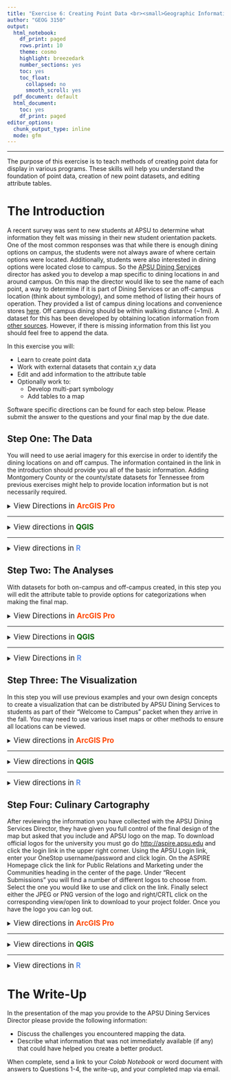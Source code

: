 ```yaml
---
title: "Exercise 6: Creating Point Data <br><small>Geographic Information Systems 1 Lab</small></br>"
author: "GEOG 3150"
output:
  html_notebook:
    df_print: paged
    rows.print: 10
    theme: cosmo
    highlight: breezedark
    number_sections: yes
    toc: yes
    toc_float:
      collapsed: no
      smooth_scroll: yes
  pdf_document: default
  html_document:
    toc: yes
    df_print: paged
editor_options:
  chunk_output_type: inline
  mode: gfm
---
```


```{=html}
<style type="text/css">

h1.title {
  font-size: 40px;
  font-family: "Times New Roman", Times, serif;
  color: DarkBlue;
  text-align: center;
}
h4.author { /* Header 4 - and the author and data headers use this too  */
  font-size: 20px;
  font-family: "Times New Roman", Times, serif;
  color: DarkBlue;
  text-align: center;
}

.zoom {
  transform-origin: 40% 50% 0;
  transition: transform .2s;
  margin: 0 auto;
}
.zoom img{
	width:auto;
	height:auto;	
}
.zoom:hover {
  transform: scale(2);
}

th, td {padding: 5px;}

</style>
```
<hr></hr>

The purpose of this exercise is to teach methods of creating point data for display in various programs. These skills will help you understand the foundation of point data, creation of new point datasets, and editing attribute tables.

# The Introduction

A recent survey was sent to new students at APSU to determine what information they felt was missing in their new student orientation packets. One of the most common responses was that while there is enough dining options on campus, the students were not always aware of where certain options were located. Additionally, students were also interested in dining options were located close to campus. So the [APSU Dining Services](https://www.apsu.edu/dining/index.php) director has asked you to develop a map specific to dining locations in and around campus. On this map the director would like to see the name of each point, a way to determine if it is part of Dining Services or an off-campus location (think about symbology), and some method of listing their hours of operation. They provided a list of campus dining locations and convenience stores [here](https://dineoncampus.com/apsu/hours-of-operation). Off campus dining should be within walking distance (~1mi). A dataset for this has been developed by obtaining location information from [other sources](https://www.google.com/search?rlz=1C1GCEU_enUS880US880&tbs=lf:1,lf_ui:9&tbm=lcl&sxsrf=AOaemvIjLEw11Ti6yVkpO2bynAOhhlsQMA:1631811609395&q=dining+near+me&rflfq=1&num=10&ved=2ahUKEwjOs8X6-4PzAhWmSPEDHU7vCjUQtgN6BAgMEAc#rlfi=hd:;si:;mv:[[36.54333655278211,-87.33321681176771],[36.517956229819426,-87.37012400781263],null,[36.530647432362045,-87.35167040979017],15]). However, if there is missing information from this list you should feel free to append the data.

In this exercise you will:

-   Learn to create point data
-   Work with external datasets that contain x,y data
-   Edit and add information to the attribute table
-   Optionally work to:
    -   Develop multi-part symbology
    -   Add tables to a map

Software specific directions can be found for each step below. Please submit the answer to the questions and your final map by the due date.

## Step One: The Data

You will need to use aerial imagery for this exercise in order to identify the dining locations on and off campus. The information contained in the link in the introduction should provide you all of the basic information. Adding Montgomery County or the county/state datasets for Tennessee from previous exercises might help to provide location information but is not necessarily required. 

<details>
<summary><big>View Directions in <b> [ArcGIS Pro]{style="color:#ff4500"} </b></big></summary>

After creating your project folder for this exercise, begin by going to _Map Tab > Basemap > Imagery_ to change the basemap applied to the project to a satellite image of North America.

<p align="center"><div class="zoom"><img src= "Images/arcgis-imagery-basemap.png" alt="Add Imagery Basemap" style="width:100%"></div></p>

With this imagery now set as your basemap, you need to create a new dataset to store the point data you will create for this exercise. To do this you should navigate to the _View Tab_ and click on the _Catalog Pane_. This will open a new pane to the right of the screen with a series of folders and drop-down menus. Use the drop-down next to **Folders** to view the folder you created for this exercise. Next, right-click on that folder and click _New > Shapefile_. This will open a new **Create Feature Class** pane where you will provide the following information and click Run:

- Feature Class Location = Make sure it is directed to your project folder
- Feature Class Name = Give your new shapefile a name like _on_campus_dining_
- Geometry Type = Point
  - Template Dataset = Leave this blank as we will not use it for this exercise
- Has M = No
- Has Z = No
- Coordinate System = Current Map or WGS_1984_Web_Mercator_Auxillary_Sphere
- Feature Class Alias = Leave blank

This is the same process you would take if creating a _multipoint_, _polygon_, _polyline_ (line), or _multipatch_ dataset. 

<p align="center"><div class="zoom"><img src= "Images/arcgis-new-shapefile.png" alt="Create New Shapefile" style="width:100%"></div></p>

After clicking _Run_ the new shapefile should have been added to your table of contents. If not add it now and zoom in on the imagery basemap to campus. If you are unable to find campus you can use the **Go To XY** button on the _Map Tab_ and type in the following coordinates: -87.35, 36.53 and use _Flash Location_ to find Clarksville, TN.

<p align="center"><div class="zoom"><img src= "Images/arcgis-on-campus-dining-shp.png" alt="New Shapefile" style="width:100%"></div></p>

Now that you have the dataset created you can begin to add data points. Start by navigating to the _Edit Tab_ and click on the drop-down beneath **Snapping** and select _Snapping Settings..._. Snapping tolerance sets the distance at which two points will be snapped together. This is really important when trying to close/avoid closing a polygon. In this case it might not make much of a difference though there are some on campus points in the Morgran University Center that could be fairly close together. In the _Snapping Settings_ window, chage the XY tolerance to 3 map units and click OK. Next, click on the **Create** button. In the _Create Features_ pane that opens on the right of the screen click on the "Create a point feature" button <img src= "Images/arcgis-create-point-feature-button.jpg" alt="Create new point feature" width="20" height="20"> and notice that your cursor now become a cross hairs. Place the target over the Woodward Library building _roughly_ where the [Starbucks](https://www.starbucks.com/store-locator/store/87005/austin-peay-state-university-601-college-st-clarksville-tn-370440001-us) is located and click.

<p align="center"><div class="zoom"><img src= "Images/arcgis-create-point.png" alt="Create New Data Point" style="width:100%"></div></p>

The new data point should now appear on the library. Repeat this process and create points for all of the on-campus dining locations and convenience stores (~12). When you have created your final point, click the _Finish Sketch_ button <img src= "Images/arcgis-finish-sketch-button.jpg" alt="Finish Sketch Button" width="20" height="20"> and save the edits using the _Save_ button <img src= "Images/arcgis-edits-save-button.jpg" alt="Save Edits" width="20" height="20">. Now you can close the _Create_ pane.

With the on-campus locations created you could also use the same steps to create the off-campus location. However, sometimes you will find that collaborators send you information in the form of a spreadsheet or some other format such as **keyhole markup language** (KML) from Google Earth or a KMZ which is a compressed version of a KML. In this case the data being shared is stored in a \*.csv file at the following URL:

[https://raw.githubusercontent.com/chrismgentry/GIS1-Exercise-6/main/Data/off-campus-dining.csv](https://raw.githubusercontent.com/chrismgentry/GIS1-Exercise-6/main/Data/off-campus-dining.csv) (right-click and Save as...)

Then from the _Map Tab_ click on the drop-down for the _Add Data_ button and select **XY Point Data**. In the _XY Table To Point_ pane input the following options and click Run.

- Input Table = Navigate to the saved CSV file
- Output Feature Class = Navigate to your project folder and save the file as a \*.shp file
- X Field = x
- Y Field = y
- Z Field = Leave blank
- Coordinate Systems - Leave as default

<p align="center"><div class="zoom"><img src= "Images/arcgis-xy-point-data.png" alt="Create New Point Data from XY" style="width:100%"></div></p>

The resulting process should have placed another 24 data points on your map. You can use right-click on the off-campus points and “Zoom to Layer” to see all of the new points (symbology my vary). 

<big><b>Question No. 1</b></big>
<blockquote>
_Which on-campus location is the last to close on a Saturday night? What other variables were included in the off-campus points that weren’t included in the on-campus data you created?_
</blockquote>

</details>
<hr></hr>

<details>
<summary><big>View directions in <b> [QGIS]{style="color: #006400"} </b></big></summary>

In [Exercise 4, Step 2](https://chrismgentry.github.io/GIS1-Exercise-4/#12_Step_Two:_The_Analyses) you added a remote connection to satellite imagery using the **XYZ Tiles** of the _Browser Pane_. Because this exercise will rely heavily on having accessible imagery you will begin by adding several other remote connections. This way you have options as to which imagery works best for this exercise. Remember in [Exercise 4](https://chrismgentry.github.io/GIS1-Exercise-4/#12_Step_Two:_The_Analyses) you needed to right/CRTL-click on **XYZ Tiles** and add a "New Connection". Below is the URLs you need to use for each connection:

| **Service** | **Provider** | **URL** | **Appx. Max Scale** |
| ----------- | ------------ | ------- | ------------------- |  
| Satellite Imagery | Bing | http://ecn.t3.tiles.virtualearth.net/tiles/a{q}.jpeg?g=1 | 1:1 |
| Satellite Imagery | ESRI | https://server.arcgisonline.com/ArcGIS/rest/services/World_Imagery/MapServer/tile/{z}/{y}/{x} | 1:1 |
| Street Map | [OpenStreetMap](https://www.openstreetmap.org/) | https://tile.openstreetmap.org/{z}/{x}/{y}.png | 1:1 |
| Topographic Map | [OpenStreetMap](https://www.openstreetmap.org/) | https://tile.opentopomap.org/{z}/{x}/{y}.png | 1:3400 |

You will be using one of the services above to locate the on and off-campus dining locations so take some time to <u>add each one to your layers and examine the area surrounding campus</u>. It is up to you to choose which type of imagery is best used for the data creation as well as the final map for this assignment.

Once you have selected the imagery you plan to use, click _Layer > Create Layer > New Shapefile Layer_ to create a new shapefile dataset. In the resulting window, click on the browse button <img src= "Images/qgis-file-location-button.jpg" alt="Browse for file location" width="20" height="20"> to give your shapefile a new name and save it in your project folder. 

<p align="center"><div class="zoom"><img src= "Images/qgis-new-shapefile-layer.png" alt="New Shapefile Layer" style="width:100%"></div></p>

For the rest of the options use the following settings:

- File encoding = UTF-8
- Geometry type = Point
- Additional dimensions = None, EPSG:4326 - WGS 84
- New Field
  - Name = Name
  - Type = TextData
  - Length = 80

<p align="center"><div class="zoom"><img src= "Images/qgis-new-shapefile-layer-dialog.png" alt="New Shapefile Layer Box" style="width:100%"></div></p>

Because you will be creating a series of points the geometry should be set to point. However, you would take these same steps to create a multipoint, line, or polygon shapefile as well. The UTF-8 encoding allows for the dataset to be used on Windows of Mac OS systems which enables the possibility of sharing the data. After adding the information for the New Field click the button to **Add to Fields List** to add a field called "Name" to your dataset and click OK.

This will create a new dataset in your layers that allows you to add additional point information. With the new dataset selected, begin by either right/CRTL clicking on the new data layer or clicking the pencil icon <img src= "Images/qgis-toggle-editing-button.jpg" alt="Toggle Editing" width="20" height="20"> to _Toggle Editing_. This will make the new layer editable. Next, click on the **Add Point Feature** button <img src= "Images/qgis-add-point-feature-button.jpg" alt="Add Point Feature" width="20" height="20"> and notice as your cursor becomes a target.

<p align="center"><div class="zoom"><img src= "Images/qgis-edit-new-shapefile.png" alt="Adding Point Data" style="width:100%"></div></p>

Place the target over the Woodward Library building _roughly_ where the [Starbucks](https://www.starbucks.com/store-locator/store/87005/austin-peay-state-university-601-college-st-clarksville-tn-370440001-us) is located and click. In the resulting window give this location attributes where the **id = 1** and the **Name = Starbucks** and click OK. You will notice a new point that appears on the map and your cursor will return to a target like appearance. This created point data representing Starbucks and is uniquely identified by the ID and Name variables. Repeat this process and create points for all of the on-campus dining locations and convenience stores (~12). For the ID field continue to increase the number by one each time and for the Name field type in the name of the location you are depicting. When you have finished the last data point, click the _Save Layer Edits_ button <img src= "Images/qgis-save-layer-edits-button.jpg" alt="Save Layer Edits" width="20" height="20"> and toggle editing for that layer off by clicking the toggle button <img src= "Images/qgis-toggle-editing-button.jpg" alt="Toggle Editing" width="20" height="20">.

With the on-campus locations created you could also use the same steps to create the off-campus location. However, sometimes you will find that collaborators send you information in the form of a spreadsheet or some other format such as **keyhole markup language** (KML) from Google Earth or a KMZ which is a compressed version of a KML. In [Exercise 5, Step 2](https://chrismgentry.github.io/GIS1-Exercise-5/#12_Step_Two:_The_Analyses) you learned how to import a \*.csv file without geometry (meaning there were no X and Y values for locations). If the \*.csv file has variables for a location, such as longitude and latitude or UTM, you can simply choose "Point Coordinate" and provide the fields where the XY data is located. However, with a useful QGIS plug-in you have the ability to import some data directly from a URL depending on the format. Similar to [Exercise 5, Step 4](https://chrismgentry.github.io/GIS1-Exercise-5/#14_Step_Four:_The_County_Commisson_Report), go to **Plugins > Manage and Install Plugins** on the menu bar and search for **MMQGIS** and install the plug-in.

<p align="center"><img src= "Images/mmqgis-plugin-page.png" alt="MMQGIS" style="width:85%"></p>

On the menu bar you will see a new option for MMQGIS available. Click _MMQGIS > Import/Export > Geometry Import from CSV File_ and in the resulting window use the following options and click apply:

- Input CSV Nodes File = https://raw.githubusercontent.com/chrismgentry/GIS1-Exercise-6/main/Data/off-campus-dining.csv
- Geometry type = Point
- Shape ID Field = name
- Part ID Field = (this should be grayed out and not accessible)
- Latitude Field = y
- Longitude Field = x
- Output File Name = In this field click on the browse button to give the new file a name and save it to your project folder

<p align="center"><div class="zoom"><img src= "Images/mmqgis-import-dialog.png" alt="Importing CSV File with MMQGIS" style="width:100%"></div></p>

The resulting import should have placed another 24 data points on your map. You can use right/CRTL click and "Zoom to Layer" on the new layer to see all of the new points (colors my vary).

<p align="center"><div class="zoom"><img src= "Images/qgis-off-campus-import.png" alt="Imported CSV Points" style="width:100%"></div></p>

<big><b>Question No. 1</b></big>
<blockquote>
_Which on-campus location is the last to close on a Saturday night? What other variables were included in the off-campus points that weren't included in the on-campus data you created?_
</blockquote>

</details>
<hr></hr>

<details><summary><big>View directions in <b> [R]{style="color: #6495ED"} </b></span></big></summary>
Before you begin, you will need to open the [Ex2 Colab Notebook](https://github.com/chrismgentry/GIS1-Exercise-6/blob/main/GIS1_EX6.ipynb) and insert **tocolab** after _github_ in the URL to open in the _Colab Environment_. As you have seen before, R requires various packages to complete certain analyses. In this exercise you will be using **tidyverse, OpenStreetMaps, ggfortify, maptools, and rgeos**. To install and load the packages we will use the following script:

Blah...blah...blah...

<big><b>Question No. 1</b></big>
<blockquote>
_Insert Text Here_
</blockquote>

</details>

## Step Two: The Analyses

With datasets for both on-campus and off-campus created, in this step you will edit the attribute table to provide options for categorizations when making the final map.

<details>
<summary><big>View Directions in <b> [ArcGIS Pro]{style="color:#ff4500"} </b></big></summary>

Now that you have your two datasets it makes sense to merge them into one combined file. On the _Analysis Tab_, navigate through the _Tools_ to locate the **Merge** icon and click it. With the two layers selected in the table of contents, choose the following options in the _Merge_ pane and click Run.

- Input Datasets = off_campus and on_campus dining
- Output Dataset = Save the new \*.shp file with an appropriate name in your project folder
- Field Map
  - Output Fields
    - Click on name
    - In the source options click to "Add New Source"
    - Click on the on_campus dataset and click the id field
    - Click on _add selected_ in the lower right corner

<p align="center"><div class="zoom"><img src= "Images/arcgis-merge-datasets.png" alt="Merge Vector Layers" style="width:100%"></div></p>

Examining the attribute table for the merged dataset you will find that the data points you created have no information for the majority of the fields in the table. If you click on the corresponding square to the right of the FID for an individual row you can highlight the point you created and fille in the information for _name_, _location_, _hours_, and _hours_category_ by double clicking in each empty cell and typing the information. Then return to the _Edit Tab_ and save your edits.

If you are interested in creating an additional field to provide further data about the locations (type of food, dining atmosphere, etc.) you can click the **Add Field** button <img src= "Images/arcgis-add-field-button.jpg" alt="Add Field" width="38" height="20"> at the top of the attribute table. In the window give the field a _name_, _data type_ like a numeric value (short, long, float, double) or date or text, _length_ which is the number of “characters” for any non text or integer value, and/or _precision_ which is the number of places to the right of the decimal. Think about categories you can create that might be useful in your visualization.

<big><b>Question No. 2</b></big>
<blockquote>
_Based on data in the attribute table, how many locations would not be an option at 3pm this afternoon?_
</blockquote>

</details>
<hr></hr>

<details>
<summary><big>View Directions in <b> [QGIS]{style="color:#006400"} </b></big></summary>

Now that you have your two datasets it makes sense to merge them into one combined file. In the _Processing Toolbox_ or in _Vector > Data Management Tools > Merge Vecor Layers_ on the menu bar, open the processing tool to create a merged dataset.

<p align="center"><div class="zoom"><img src= "Images/qgis-merge.png" alt="Merge Vector Layers" style="width:100%"></div></p>

In the **Merge Vector Layers** dialog box click browse button <img src= "Images/qgis-file-location-button.jpg" alt="Browse for file location" width="20" height="20"> to select the input layers. Using the select all button or by checking the boxes next to each layer, select the on and off campus datasets and click the _Go Back_ button <img src= "Images/qgis-go-back-button.jpg" alt="Go Back Button" width="20" height="20"> to return to the main merge menu. To save the dataset as a permanent file click the browse button <img src= "Images/qgis-file-location-button.jpg" alt="Browse for file location" width="20" height="20"> in the _Merged_ option and select "Save to File..." Remember to save it in your project folder.

With the newly merged dataset added to your layers, open the attribute table to examine the output.

<p align="center"><div class="zoom"><img src= "Images/qgis-merged-attribute-tables.png" alt="Merge Vector Layer Attribute Table" style="width:100%"></div></p>

Notice that the variables from each dataset are now included in the full table. However, because each attribute table had varying data some of the cells are filled will _NULL_ values. To edit these values click on the toggle editing button <img src= "Images/qgis-toggle-editing-button.jpg" alt="Toggle Editing" width="20" height="20"> <u>on the attribute table</u> and you will be able to click within each _NULL_ value cell and edit the information. For this exercise focus on completing the ID (simply number them 1-36), location (off-campus or on-campus), hours, and hours_cate (short for category) columns. The X and Y columns are completed for the off-campus locations because the information was included in the initial \*.csv file. When you created the on-campus locations that data is not specifically recorded in the attribute table. So don't worry about adding that information into the table as it is very unlikely it will be useful for the visualization.

If you are interested in creating an additional field to provide further data about the locations (type of food, dining atmosphere, etc.) you can click the **New Field** button while editing is toggled on in the attribute table to make a new field. In the window give the field a _name_, _type_ such as integer, decimal, text, date, etc., _length_ which is the number of "characters" for any non text or integer value, and/or _precision_ which is the number of places to the right of the decimal. Think about categories you can create that might be useful in your visualization.

<big><b>Question No. 2</b></big>
<blockquote>
_Based on  data in the attribute table, how many locations would not be an option at 3pm this afternoon?_
</blockquote>

</details>
<hr></hr>

<details>
<summary><big>View Directions in <b> [R]{style="color:#6495ED"} </b></big></summary>

Blah...blah...blah...

<big><b>Question No. 2</b></big>
<blockquote>
_Insert Text Here_
</blockquote>

</details>

## Step Three: The Visualization

In this step you will use previous examples and your own design concepts to create a visualization that can be distributed by APSU Dining Services to students as part of their "Welcome to Campus" packet when they arrive in the fall. You may need to use various inset maps or other methods to ensure all locations can be viewed.

<details><summary><big>View directions in <b> [ArcGIS Pro]{style="color:#ff4500"} </b></span></big></summary>

Unlike previous exercises, there will not be an example provided of how this map could be designed. Because there is a large number and variety of data points you will need to think about how to create the most useful visualization possible for dining services. However, in [Exercise 4, Step 4](https://chrismgentry.github.io/GIS1-Exercise-4/#14_Step_Four:_Your_Turn) you used a more advanced labeling feature to filter out and add labels to specific locations to the map. This process skipped over the basic steps for labeling data. While you could use the more advance rule-based labeling for this, here is how you produce basic labels for a given dataset. 

Right-click on the layer you would like to have labeled and click **Labeling Properties...**. This will open the _Label Class_ pane for that dataset. In order to label a feature class you need to provide the field that will be used as the label. There are several ways to do this but in this exercise you will use either the Python or Arcade language. For Python you can double click on name or type [name] into the Expression box and click Apply or in Arcade you can use the $feature.name expression. You could also select from any other field by changing name above to the title of another field. From this pane you can also change the _Symbol_ or appearance of the text, or the _Position_ or placement of the label. When finished, be sure the **Label** button on the right-click menu is selected so the label will be visible.

<p align="center"><div class="zoom"><img src= "Images/arcgis-label-properties.png" alt="Labeling Properties" style="width:100%"></div></p>

Because of the difficulties with label organization on various maps, some cartographers prefer to manually label items so their precise positioning can be controlled better than if placed by the software.

One last option for this visualization is to change the opacity of the background imagery. Depending on the background that was selected, the intensity or variation in the color or texture can make it difficult to visualize some overlays. By clicking on the background imagery layer and going to the _Layer > Appearance_ tab you can set the **Transparency** of the displayed layer. This might help with the legibility of some labels.

<big><b>Question No. 3</b></big>
<blockquote>
_Describe some of the issues with visualizing the default labels for the data points displayed on the map_
</blockquote>

</details>
<hr></hr>

<details><summary><big>View directions in <b> [QGIS]{style="color:#006400"} </b></span></big></summary>

Unlike previous exercises, there will not be an example provided of how this map could be designed. Because there is a large number and variety of data points you will need to think about how to create the most useful visualization possible for dining services. However, in [Exercise 4, Step 4](https://chrismgentry.github.io/GIS1-Exercise-4/#14_Step_Four:_Your_Turn) you used a more advanced labeling feature to filter out and add labels to specific locations to the map. This process skipped over the basic steps for labeling data. While you could use the more advance rule-based labeling for this, here is how you produce basic labels for a given dataset. 

Right/CRTL click on the dataset you wish to label can select the properties menu. Navigate to the Labels tab on the left and select **Single Labels** from the drop-down menu at the top of the window. 

<p align="center"><div class="zoom"><img src= "Images/qgis-labeling-options.png" alt="Single Labels" style="width:100%"></div></p>

This will provide a number of options for label customizations once you select the **Value** or the field you want to be used for the labels. In this case you want to select _name_. Now you can move through the various options on the left such as _text_, _formatting_, _buffer_, _mask_, _background_, _shadow_, etc. to design a style of labeling that is appropriate for display on your map.

Because of the difficulties with label organization on various maps, some cartographers prefer to manually label items so their precise positioning can be controlled better than if placed by the software.

One last option for this visualization is to change the opacity of the background imagery. Depending on the background that was selected, the intensity or variation in the color or texture can make it difficult to visualize some overlays. By right/CRTL clicking on the background imagery layer and selecting **Transparency** you can change the _Global Opacity_ value to adjust how the layer is displayed. This might help with the legibility of some labels.

<big><b>Question No. 3</b></big>
<blockquote>
_By changing the labeling options, describe the difference between what **mask** and **buffer** do._
</blockquote>

</details>
<hr></hr>

<details><summary><big>View directions in <b> [R]{style="color:#6495ED"} </b></span></big></summary>

Blah...blah...blah...

<big><b>Question No. 3</b></big>
<blockquote>
_Insert Text Here_
</blockquote>

</details>

## Step Four: Culinary Cartography

After reviewing the information you have collected with the APSU Dining Services Director, they have given you full control of the final design of the map but asked that you include and APSU logo on the map. To download official logos for the university you must go do [http://aspire.apsu.edu](http://aspire.apsu.edu) and click the login link in the upper right corner. Using the APSU Login link, enter your OneStop username/password and click login. On the ASPIRE Homepage click the link for Public Relations and Marketing under the Communities heading in the center of the page. Under "Recent Submissions" you will find a number of different logos to choose from. Select the one you would like to use and click on the link. Finally select either the JPEG or PNG version of the logo and right/CRTL click on the corresponding view/open link to download to your project folder. Once you have the logo you can log out.

<details><summary><big>View directions in <b> [ArcGIS Pro]{style="color:#ff4500"} </b></span></big></summary>

Although the final design of the dining map will be up to you, there are a couple techniques which might be helpful in trying to visually organize the data on the layout screen. In [Exercise 4, Step 3](https://chrismgentry.github.io/GIS1-Exercise-4/#13_Step_Three:_The_Visualization) you learned how to create an inset map that provided a small scale view of the dataset. Insets can also be used to view clustered data in a large scale view. For example, in the sample images above you can see a few distinct dining clusters that could be placed in a larger scale inset to provide additional legibility. Following similar steps to [Exercise 4, Step 3](https://chrismgentry.github.io/GIS1-Exercise-4/#13_Step_Three:_The_Visualization) you can create an inset for the locations along University Ave. In this case, because the inset is at a larger scale than the primary map, you can have [ArcGIS Pro]{style="color:#ff4500"} create an **extent indicator** to highlight the inset location.

After creating the large scale inset on your layout, select the primary map in the table of contents. Next, navigate to the _Insert Tab_ and click on the drop-down menu for _Extent Indicator_ and select the inset map. This will insert a rectangle over the area covered by the inset. The extent indicator now appears in your table of contents and can be styled according to your design asthetics.

<p align="center"><div class="zoom"><img src= "Images/arcgis-extent-indicator.png" alt="Extent Indicator" style="width:100%"></div></p>

If you were to create multiple extent indicators you could simply add some identifying text like a capital letter A in matching boxes and B in the second boxes or create some other way to identify which inset connects to which area.

Additionally, there are times you may want to add a table to your map. Suppose you would want to add the attribute table information to the inset you just created to use the IDs as the location indicators and allow the users to scan the table for specific information. This can be accomplished by selecting the inset map in the table of contents and clicking the _Table Frame_ button <img src= "Images/arcgis-table-frame-button.jpg" alt="Toggle Editing" width="20" height="20"> on the _Insert Tab_. Next you would draw the square representing the table (this can be moved). When the table is created a new _Format Table Frame_ pane will open on the right margin. Select the inset map as the _Map Frame_ and the merged dining dataset as the _Table_. For the _Query_ select visible rows. This will add a new table frame in the table of contents. Here you can select the fields you wanted displayed in the table and reorganized them if necessary. In the _Format Table Frame_ pane you can select various options to style the data table based on your design aesthetics. 


<p align="center"><div class="zoom"><img src= "Images/arcgis-new-table-frame.png" alt="Adding a Table to the Map" style="width:100%"></div></p>

While tables are not required and should be used sparingly, they can be used to help provide additional information regarding the data that cannot be displayed through labels. However, there are always ways to create symbology that can hold multiple attributes simultaneously as discussed in lecture.

Finally, to add the APSU logo to your layout, click the **Picture** button <img src= "Images/arcgis-add-picture-button.jpg" alt="Add Picture" width="20" height="20"> and draw a square on the map to place the object. Right-click and open the properties menu to make any necessary adjustments.

<big><b>Question No. 4</b></big>
<blockquote>
_On a map with the primary as large scale and the inset as small scale which map would you select to set the extent indicator?_
</blockquote>

</details>
<hr></hr>

<details><summary><big>View directions in <b> [QGIS]{style="color:#006400"} </b></span></big></summary>

Although the final design of the dining map will be up to you, there are a couple techniques which might be helpful in trying to visually organize the data on the layout screen. In [Exercise 4, Step 3](https://chrismgentry.github.io/GIS1-Exercise-4/#13_Step_Three:_The_Visualization) you learned how to create an inset map that provided a small scale view of the dataset. Insets can also be used to view clustered data in a large scale view. For example, in the sample images above you can see a few distinct dining clusters that could be placed in a larger scale inset to provide additional legibility. Following similar steps to [Exercise 4, Step 3](https://chrismgentry.github.io/GIS1-Exercise-4/#13_Step_Three:_The_Visualization) you can create an inset for the locations along University Ave. In this case, because the inset is at a larger scale than the primary map, you can have [QGIS]{style="color:#006400"} create an **overview** to highlight the inset location.

After creating the large scale inset on your layout, right/CRTL click on the primary map and select _Item Properties_. Scroll down to **Overviews** and click the drop-down arrow.

<p align="center"><div class="zoom"><img src= "Images/qgis-overviews.png" alt="Creating Overviews" style="width:100%"></div></p>

With _Overview_ open, click the green plus button and select your map inset map. With the draw overview box checked you should see a highlighted area on the primary map of where the inset is located. 

<p align="center"><div class="zoom"><img src= "Images/qgis-overview-map.png" alt="Overview Map Styling" style="width:100%"></div></p>

If you were to create multiple overviews you could simply add some identifying text like a capital letter A in matching boxes and B in the second boxes or create some other way to identify which inset connects to which area. 

Additionally, there are times you may want to add a table to your map. Suppose you would want to add the attribute table information to the inset you just created to use the IDs as the location indicators and allow the users to scan the table for specific information. This can be accomplished by clicking the **Add attribute table** button <img src= "Images/qgis-add-attribute-table-button.jpg" alt="Add attribute table" width="20" height="20"> in the layout and drawing a square on the map. Once loaded the entire attribute table will overwhelm the map. However, this can be adjusted by selecting the attribute table and opening the item properties.

With the Source set as "Layer Features" and the Layer set as the merged dataset you created above you should be able to click the **Attributes...** to open a _Select Attributes_ window. Using the up, down, add, and remove boxes you can select the data you would like to remove from the map table or add additional rows. Next you need to click the box for "Show only features visible within a map" and select your inset in the linked map options.

<p align="center"><div class="zoom"><img src= "Images/qgis-add-table-options.png" alt="Add Table" style="width:100%"></div></p>

Once you have the data linked, you can scroll down and adjust all of the options to format the table to fit your design before closing the item properties.

<p align="center"><div class="zoom"><img src= "Images/qgis-table-added.png" alt="Table Styling" style="width:100%"></div></p>

While tables are not required and should be used sparingly, they can be used to help provide additional information regarding the data that cannot be displayed through labels. However, there are always ways to create symbology that can hold multiple attributes simultaneously as discussed in lecture.

Finally, to add the APSU logo to your layout, click the **Add Picture** button <img src= "Images/qgis-add-image-button.png" alt="Add picture" width="20" height="20"> and draw a square on the map to place the object. Open the item properties to make any necessary adjustments.

<big><b>Question No. 4</b></big>
<blockquote>
_On a map with the primary as large scale and the inset as small scale which map would you select to set the overview?_
</blockquote>

</details>
<hr></hr>

<details><summary><big>View directions in <b> [R]{style="color:#6495ED"} </b></span></big></summary>

Blah...blah...blah...

<big><b>Question No. 4</b></big>
<blockquote>
_Insert Text Here_
</blockquote>

</details>

# The Write-Up

In the presentation of the map you provide to the APSU Dining Services Director please provide the following information:

- Discuss the challenges you encountered mapping the data.
- Describe what information that was not immediately available (if any) that could have helped you create a better product.

When complete, send a link to your _Colab Notebook_ or word document with answers to Questions 1-4, the write-up, and your completed map via email.